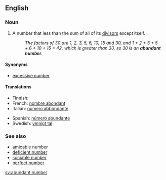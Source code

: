==English==
{{wikipedia}}
===Noun===
{{en-noun}}

# {{number theory}} A number that less than the sum of all of its [[divisor]]s except itself.
#:''The factors of 30 are 1, 2, 3, 5, 6, 10, 15 and 30, and 1 + 2 + 3 + 5 + 6 + 10 + 15 = 42, which is greater than 30, so 30 is an '''abundant number'''.''

====Synonyms====
*[[excessive number]]

====Translations====
{{trans-top|abundant number}}
* Finnish: {{t|fi|runsas luku}}
* French: [[nombre abondant]] {{m}}
* Italian: [[numero abbondante]] {{m}} 
{{trans-mid}}
* Spanish: [[número abundante]] {{m}}
* Swedish: [[ymnigt tal]] {{n}}
{{trans-bottom}}

===See also===
*[[amicable number]]
*[[deficient number]]
*[[sociable number]]
*[[perfect number]]

[[sv:abundant number]]